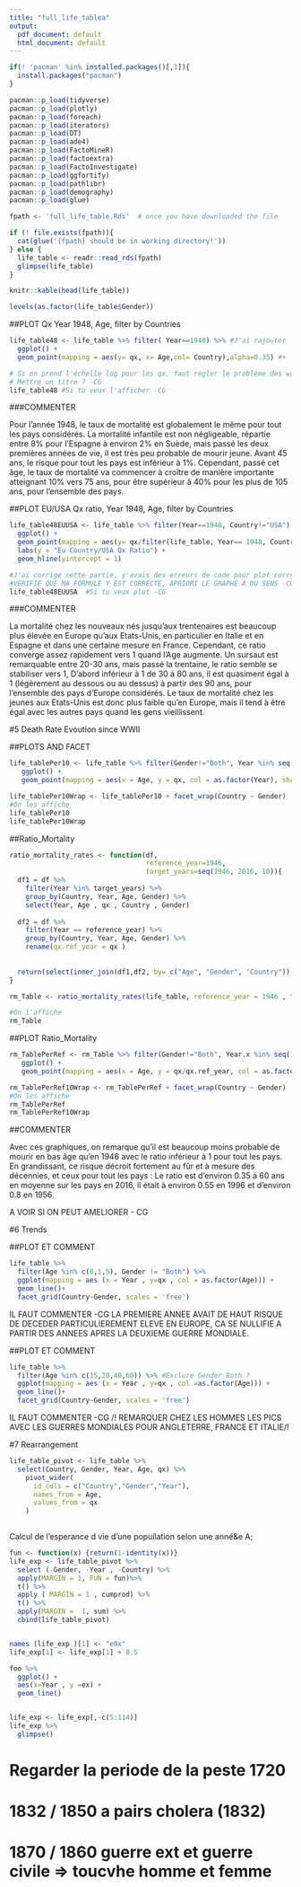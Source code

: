 ---
title: "full_life_tablea"
output:
  pdf_document: default
  html_document: default
---

```{r tidyverse, message=FALSE, warning=FALSE, echo=FALSE}
if(! 'pacman' %in% installed.packages()[,1]){
  install.packages("pacman")
}

pacman::p_load(tidyverse)
pacman::p_load(plotly)
pacman::p_load(foreach)
pacman::p_load(iterators)
pacman::p_load(DT)
pacman::p_load(ade4)
pacman::p_load(FactoMineR)
pacman::p_load(factoextra)
pacman::p_load(FactoInvestigate)
pacman::p_load(ggfortify)
pacman::p_load(pathlibr)
pacman::p_load(demography)
pacman::p_load(glue)
```

```{r, include=FALSE}
fpath <- 'full_life_table.Rds'  # once you have downloaded the file

if (! file.exists(fpath)){
  cat(glue('{fpath} should be in working directory!'))
} else {
  life_table <- readr::read_rds(fpath)
  glimpse(life_table)
}
```


```{r}
knitr::kable(head(life_table))
```
```{r}
levels(as.factor(life_table$Gender))
```
##PLOT Qx Year 1948, Age, filter by Countries
```{r}
life_table48 <- life_table %>% filter( Year==1948) %>% #J'ai rajouter '<- life_table' parce que y'avais pas de référence sur mon IDE
  ggplot() +
  geom_point(mapping = aes(y= qx, x= Age,col= Country),alpha=0.35) #+  scale_y_continuous(trans='log10') #si tu veux l'échelle log

# Si on prend l'échelle log pour les qx, faut regler le problème des warnings.. à priori on a besoin de plot sur l'échelle log. -CG
# Mettre un titre ? -CG
life_table48 #Si tu veux l'afficher -CG

```

###COMMENTER

Pour l'année 1948, le taux de mortalité est globalement le même pour tout les pays considérés. La mortalité infantile est non négligeable, répartie entre 8% pour l'Espagne à environ 2% en Suède, mais passé les deux premières années de vie, il est très peu probable de mourir jeune. Avant 45 ans, le risque pour tout les pays est inférieur à 1%. Cependant, passé cet âge, le taux de mortalité va commencer à croître de manière importante atteignant 10% vers 75 ans, pour être supérieur à 40% pour les plus de 105 ans, pour l'ensemble des pays.

##PLOT EU/USA Qx ratio, Year 1948, Age, filter by Countries
```{r}

life_table48EUUSA <- life_table %>% filter(Year==1948, Country!="USA") %>%
  ggplot() +
  geom_point(mapping = aes(y= qx/filter(life_table, Year== 1948, Country=="USA")$qx , x= Age ,col= Country), alpha = 0.35) +
  labs(y = "Eu Country/USA Qx Ratio") +
  geom_hline(yintercept = 1)

#J'ai corrigé cette partie, y'avais des erreurs de code pour plot correctement. -CG
#VERIFIE QUE MA FORMULE Y EST CORRECTE, APRIORI LE GRAPHE A DU SENS -CG
life_table48EUUSA  #Si tu veux plot -CG
```

###COMMENTER

La mortalité chez les nouveaux nés jusqu'aux trentenaires est beaucoup plus élevée en Europe qu'aux Etats-Unis, en particulier en Italie et en Espagne et dans une certaine mesure en France. Cependant, ce ratio converge assez rapidement vers 1 quand l'Age augmente. Un sursaut est remarquable entre 20-30 ans, mais passé la trentaine, le ratio semble se stabiliser vers 1, D'abord inférieur à 1 de 30 à 80 ans, il est quasiment égal à 1 (légèrement au dessous ou au dessus) à partir des 90 ans, pour l'ensemble des pays d'Europe considérés.
Le taux de mortalité chez les jeunes aux Etats-Unis est donc plus faible qu'en Europe, mais il tend à être égal avec les autres pays quand les gens vieillissent.



#5 Death Rate Evoution since WWII

##PLOTS AND FACET
```{r}
life_tablePer10 <- life_table %>% filter(Gender!="Both", Year %in% seq(1946,2016,by=10))  %>%
   ggplot() +
   geom_point(mapping = aes(x = Age, y = qx, col = as.factor(Year), shape = Gender), alpha = 0.35)

life_tablePer10Wrap <- life_tablePer10 + facet_wrap(Country ~ Gender)
#On les affiche
life_tablePer10
life_tablePer10Wrap
```

##Ratio_Mortality
```{r}
ratio_mortality_rates <- function(df,
                                  reference_year=1946,
                                  target_years=seq(1946, 2016, 10)){
  df1 = df %>%
    filter(Year %in% target_years) %>%
    group_by(Country, Year, Age, Gender) %>%
    select(Year, Age , qx , Country , Gender) 
  
  df2 = df %>%
    filter(Year == reference_year) %>%
    group_by(Country, Year, Age, Gender) %>%
    rename(qx.ref_year = qx )
  
  
  return(select(inner_join(df1,df2, by= c("Age", "Gender", "Country")), Year.x, Age, qx, qx.ref_year, Country, Gender))
}

rm_Table <- ratio_mortality_rates(life_table, reference_year = 1946 , target_years = seq(1946,2016,10))

#On l'affiche 
rm_Table
```
##PLOT Ratio_Mortality

```{r}
rm_TablePerRef <- rm_Table %>% filter(Gender!="Both", Year.x %in% seq(1956,2016,by=10))  %>%
   ggplot() +
   geom_point(mapping = aes(x = Age, y = qx/qx.ref_year, col = as.factor(Year.x), shape = Gender), alpha = 0.35)

rm_TablePerRef10Wrap <- rm_TablePerRef + facet_wrap(Country ~ Gender)
#On les affiche
rm_TablePerRef
rm_TablePerRef10Wrap
```
##COMMENTER

Avec ces graphiques, on remarque qu'il est beaucoup moins probable de mourir en bas âge qu'en 1946 avec le ratio inférieur à 1 pour tout les pays. En grandissant, ce risque décroit fortement au fûr et à mesure des décennies, et ceux pour tout les pays : Le ratio est d'environ 0.35 à 60 ans en moyenne sur les pays en 2016, il était à environ 0.55 en 1996 et d'environ 0.8 en 1956. 


A VOIR SI ON PEUT AMELIORER - CG


#6 Trends 


##PLOT ET COMMENT
```{r}
life_table %>%
  filter(Age %in% c(0,1,5), Gender != "Both") %>%
  ggplot(mapping = aes (x = Year , y=qx , col = as.factor(Age))) +
  geom_line()+
  facet_grid(Country~Gender, scales = 'free')
```
IL FAUT COMMENTER -CG LA PREMIERE ANNEE AVAIT DE HAUT RISQUE DE DECEDER PARTICULIEREMENT ELEVE EN EUROPE, CA SE NULLIFIE A PARTIR DES ANNEES APRES LA DEUXIEME GUERRE MONDIALE.

##PLOT ET COMMENT
```{r}
life_table %>%
  filter(Age %in% c(15,20,40,60)) %>% #Exclure Gender Both ?
  ggplot(mapping = aes (x = Year , y=qx , col =as.factor(Age))) +
  geom_line()+
  facet_grid(Country~Gender, scales = 'free')

```
IL FAUT COMMENTER -CG /!\ REMARQUER CHEZ LES HOMMES LES PICS AVEC LES GUERRES MONDIALES POUR ANGLETERRE, FRANCE ET ITALIE/!\

#7 Rearrangement 
```{r}

life_table_pivot <- life_table %>%
  select(Country, Gender, Year, Age, qx) %>%
    pivot_wider(
      id_cols = c("Country","Gender","Year"),
      names_from = Age,
      values_from = qx
    )
  
```


Calcul de l'esperance d vie d'une popuilation selon une anné&e A;

```{r}
fun <- function(x) {return(1-identity(x))}
life_exp <- life_table_pivot %>%
  select (-Gender, -Year , -Country) %>%
  apply(MARGIN = 1, FUN = fun)%>%
  t() %>%
  apply ( MARGIN = 1 , cumprod) %>%
  t() %>%
  apply(MARGIN =  1, sum) %>%
  cbind(life_table_pivot)


names (life_exp )[1] <- "e0x" 
life_exp[1] <- life_exp[1] + 0.5

foo %>%
  ggplot() +
  aes(x=Year , y =ex) +
  geom_line()


life_exp <- life_exp[,-c(5:114)]
life_exp %>%
  glimpse()

```






# Regarder la periode de la  peste 1720

# 1832 / 1850 a pairs cholera (1832)

# 1870 / 1860 guerre ext et guerre civile => toucvhe homme et femme 
